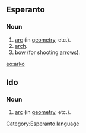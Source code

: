 ==Esperanto==
===Noun===
# [[arc]] (in [[geometry]], etc.).
# [[arch]].
# [[bow]] (for shooting [[arrow]]s).

{{Universala Vortaro}}
[[eo:arko]]
[[Category:Esperanto language]]

==Ido==
===Noun===
# [[arc]] (in [[geometry]], etc.).